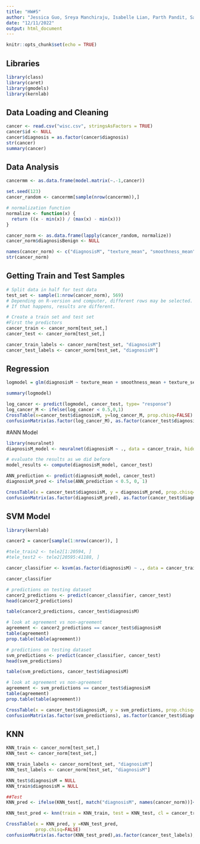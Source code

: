 ```yaml
---
title: "HW#5"
author: "Jessica Guo, Sreya Manchiraju, Isabelle Lian, Parth Pandit, Satvik Suneja"
date: "12/11/2022"
output: html_document
---
```


```r
knitr::opts_chunk$set(echo = TRUE)
```

## Libraries
```r
library(class)
library(caret)
library(gmodels)
library(kernlab)
```

## Data Loading and Cleaning
```r
cancer <- read.csv("wisc.csv", stringsAsFactors = TRUE)
cancer$id <- NULL
cancer$diagnosis = as.factor(cancer$diagnosis)
str(cancer)
summary(cancer)
```

## Data Analysis
```r
cancermm <- as.data.frame(model.matrix(~.-1,cancer))

set.seed(123)
cancer_random <- cancermm[sample(nrow(cancermm)),]

# normalization function 
normalize <- function(x) {
  return ((x - min(x)) / (max(x) - min(x)))
}

cancer_norm <- as.data.frame(lapply(cancer_random, normalize))
cancer_norm$diagnosisBenign <- NULL

names(cancer_norm) <- c("diagnosisM", "texture_mean", "smoothness_mean", "symmetry_mean", "texture_se", "smoothness_se", "symmetry_se", "texture_worst", "smoothness_worst", "compactness_worst", "concavity_worst", "symmetry_worst")
str(cancer_norm)
```

## Getting Train and Test Samples
```r
# Split data in half for test data
test_set <- sample(1:nrow(cancer_norm), 569) 
# Depending on R-version and computer, different rows may be selected. 
# If that happens, results are different. 

# Create a train set and test set
#First the predictors 
cancer_train <- cancer_norm[test_set,]
cancer_test <- cancer_norm[test_set,]

cancer_train_labels <- cancer_norm[test_set, "diagnosisM"]
cancer_test_labels <- cancer_norm[test_set, "diagnosisM"]
```


## Regression
```r
logmodel = glm(diagnosisM ~ texture_mean + smoothness_mean + texture_se + compactness_worst + concavity_worst + symmetry_worst, data = cancer_norm, family = binomial)

summary(logmodel)

log_cancer <- predict(logmodel, cancer_test, type= "response")
log_cancer_M <- ifelse(log_cancer < 0.5,0,1)
CrossTable(x=cancer_test$diagnosisM, y=log_cancer_M, prop.chisq=FALSE)
confusionMatrix(as.factor(log_cancer_M), as.factor(cancer_test$diagnosisM), positive = "1")
```
#ANN Model
```r
library(neuralnet)
diagnosisM_model <- neuralnet(diagnosisM ~ ., data = cancer_train, hidden = 3)

# evaluate the results as we did before
model_results <- compute(diagnosisM_model, cancer_test)

ANN_prediction <- predict(diagnosisM_model, cancer_test)
diagnosisM_pred <- ifelse(ANN_prediction < 0.5, 0, 1)

CrossTable(x = cancer_test$diagnosisM, y = diagnosisM_pred, prop.chisq=FALSE)
confusionMatrix(as.factor(diagnosisM_pred), as.factor(cancer_test$diagnosisM), positive = "1")
```


## SVM Model
```r
library(kernlab)

cancer2 = cancer[sample(1:nrow(cancer)), ]

#tele_train2 <- tele2[1:20594, ]
#tele_test2 <- tele2[20595:41188, ]

cancer_classifier <- ksvm(as.factor(diagnosisM) ~ ., data = cancer_train, kernel = "vanilladot")

cancer_classifier

# predictions on testing dataset
cancer2_predictions <- predict(cancer_classifier, cancer_test)
head(cancer2_predictions)

table(cancer2_predictions, cancer_test$diagnosisM)

# look at agreement vs non-agreement
agreement <- cancer2_predictions == cancer_test$diagnosisM
table(agreement)
prop.table(table(agreement))
```
```r
# predictions on testing dataset
svm_predictions <- predict(cancer_classifier, cancer_test)
head(svm_predictions)

table(svm_predictions, cancer_test$diagnosisM)

# look at agreement vs non-agreement
agreement <- svm_predictions == cancer_test$diagnosisM
table(agreement)
prop.table(table(agreement))

CrossTable(x = cancer_test$diagnosisM, y = svm_predictions, prop.chisq=FALSE)
confusionMatrix(as.factor(svm_predictions), as.factor(cancer_test$diagnosisM), positive = "1")
```

## KNN
```r
KNN_train <- cancer_norm[test_set,]
KNN_test <- cancer_norm[test_set,]

KNN_train_labels <- cancer_norm[test_set, "diagnosisM"]
KNN_test_labels <- cancer_norm[test_set, "diagnosisM"]

KNN_test$diagnosisM = NULL
KNN_train$diagnosisM = NULL

##Test
KNN_pred <- ifelse(KNN_test[, match("diagnosisM", names(cancer_norm))]< 0.5, 0,1)

KNN_test_pred <- knn(train = KNN_train, test = KNN_test, cl = cancer_train_labels, k = 3)

CrossTable(x = KNN_pred, y =KNN_test_pred,
           prop.chisq=FALSE)
confusionMatrix(as.factor(KNN_test_pred),as.factor(cancer_test_labels), positive = "1")
```